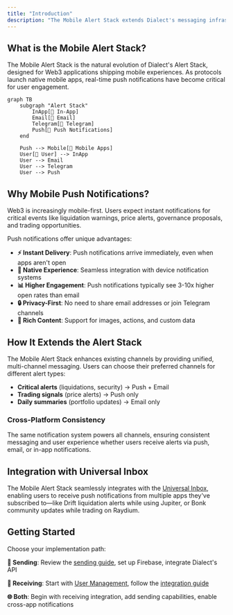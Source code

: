 ```yaml
---
title: "Introduction"
description: "The Mobile Alert Stack extends Dialect's messaging infrastructure to native mobile push notifications, enabling Web3 apps and protocols to deliver timely, engaging alerts directly to users' phones."
---
```


## What is the Mobile Alert Stack?

The Mobile Alert Stack is the natural evolution of Dialect's Alert Stack, designed for Web3 applications shipping mobile experiences. As protocols launch native mobile apps, real-time push notifications have become critical for user engagement.

```mermaid
graph TB
    subgraph "Alert Stack"
        InApp[🔔 In-App]
        Email[📧 Email]
        Telegram[💬 Telegram]
        Push[📱 Push Notifications]
    end
    
    Push --> Mobile[📱 Mobile Apps]
    User[👤 User] --> InApp
    User --> Email
    User --> Telegram
    User --> Push
```

## Why Mobile Push Notifications?

Web3 is increasingly mobile-first. Users expect instant notifications for critical events like liquidation warnings, price alerts, governance proposals, and trading opportunities.

Push notifications offer unique advantages:
- **⚡ Instant Delivery**: Push notifications arrive immediately, even when apps aren't open
- **🎯 Native Experience**: Seamless integration with device notification systems
- **📊 Higher Engagement**: Push notifications typically see 3-10x higher open rates than email
- **🔒 Privacy-First**: No need to share email addresses or join Telegram channels
- **🎨 Rich Content**: Support for images, actions, and custom data

## How It Extends the Alert Stack

The Mobile Alert Stack enhances existing channels by providing unified, multi-channel messaging. Users can choose their preferred channels for different alert types:

- **Critical alerts** (liquidations, security) → Push + Email
- **Trading signals** (price alerts) → Push only
- **Daily summaries** (portfolio updates) → Email only

### Cross-Platform Consistency
The same notification system powers all channels, ensuring consistent messaging and user experience whether users receive alerts via push, email, or in-app notifications.

## Integration with Universal Inbox

The Mobile Alert Stack seamlessly integrates with the [Universal Inbox](/alerts/integrate-inbox/universal-inbox), enabling users to receive push notifications from multiple apps they've subscribed to—like Drift liquidation alerts while using Jupiter, or Bonk community updates while trading on Raydium.

## Getting Started

Choose your implementation path:

**🚀 Sending**: Review the [sending guide](/alerts/send/api/push-notifications), set up Firebase, integrate Dialect's API

**📱 Receiving**: Start with [User Management](/alerts/integrate-inbox/user-management), follow the [integration guide](/alerts/integrate-inbox/api/push-notifications)

**🌐 Both**: Begin with receiving integration, add sending capabilities, enable cross-app notifications